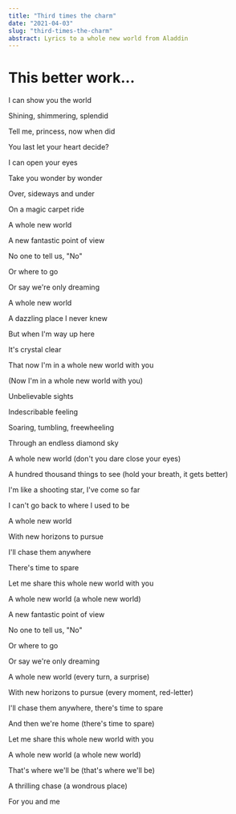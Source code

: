 ```yaml
---
title: "Third times the charm"
date: "2021-04-03"
slug: "third-times-the-charm"
abstract: Lyrics to a whole new world from Aladdin
---
```


# This better work...

I can show you the world

Shining, shimmering, splendid

Tell me, princess, now when did

You last let your heart decide?

I can open your eyes

Take you wonder by wonder

Over, sideways and under

On a magic carpet ride

A whole new world

A new fantastic point of view

No one to tell us, "No"

Or where to go

Or say we're only dreaming

A whole new world

A dazzling place I never knew

But when I'm way up here

It's crystal clear

That now I'm in a whole new world with you

(Now I'm in a whole new world with you)

Unbelievable sights

Indescribable feeling

Soaring, tumbling, freewheeling

Through an endless diamond sky

A whole new world (don't you dare close your eyes)

A hundred thousand things to see (hold your breath, it gets better)

I'm like a shooting star, I've come so far

I can't go back to where I used to be

A whole new world

With new horizons to pursue

I'll chase them anywhere

There's time to spare

Let me share this whole new world with you

A whole new world (a whole new world)

A new fantastic point of view

No one to tell us, "No"

Or where to go

Or say we're only dreaming

A whole new world (every turn, a surprise)

With new horizons to pursue (every moment, red-letter)

I'll chase them anywhere, there's time to spare

And then we're home (there's time to spare)

Let me share this whole new world with you

A whole new world (a whole new world)

That's where we'll be (that's where we'll be)

A thrilling chase (a wondrous place)

For you and me
